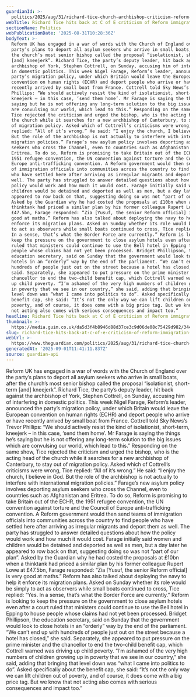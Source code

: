 ```yaml
---
guardianId: >-
  politics/2025/aug/31/richard-tice-church-archbishop-criticism-reform-immigration-policy
webTitle: Richard Tice hits back at C of E criticism of Reform immigration policy
sectionName: Politics
webPublicationDate: '2025-08-31T10:28:36Z'
bodyText: >-
  Reform UK has engaged in a war of words with the Church of England over the
  party’s plans to deport all asylum seekers who arrive in small boats, after
  the church’s most senior bishop called the proposal “isolationist, short-term
  [and] kneejerk”. Richard Tice, the party’s deputy leader, hit back against the
  archbishop of York, Stephen Cottrell, on Sunday, accusing him of interfering
  in domestic politics. This week Nigel Farage, Reform’s leader, announced the
  party’s migration policy, under which Britain would leave the European
  convention on human rights (ECHR) and deport people who arrive or have
  recently arrived by small boat from France. Cottrell told Sky News’s Trevor
  Phillips: “We should actively resist the kind of isolationist, short-term,
  kneejerk – in this case, ‘send them home’. Mr Farage is saying the things he’s
  saying but he is not offering any long-term solution to the big issues which
  are convulsing our world, which lead to this.” Responding on the same show,
  Tice rejected the criticism and urged the bishop, who is the acting head of
  the church while it searches for a new archbishop of Canterbury, to stay out
  of migration policy. Asked which of Cottrell’s criticisms were wrong, Tice
  replied: “All of it’s wrong.” He said: “I enjoy the church, I believe in God.
  But the role of the archbishop is not actually to interfere with international
  migration policies.” Farage’s new asylum policy involves deporting asylum
  seekers who cross the Channel, even to countries such as Afghanistan and
  Eritrea. To do so, Reform is promising to take Britain out of the ECHR, the
  1951 refugee convention, the UN convention against torture and the Council of
  Europe anti-trafficking convention. A Reform government would then send teams
  of immigration officials into communities across the country to find people
  who have settled here after arriving as irregular migrants and deport them as
  well. The party has struggled to answer detailed questions about how the
  policy would work and how much it would cost. Farage initially said women and
  children would be detained and deported as well as men, but a day later he
  appeared to row back on that, suggesting doing so was not “part of our plan”.
  Asked by the Guardian why he had costed the proposals at £10bn when a
  thinktank had priced a similar plan by his former colleague Rupert Lowe at
  £47.5bn, Farage responded: “Zia [Yusuf, the senior Reform official] is very
  good at maths.” Reform has also talked about deploying the navy to help it
  enforce its migration plans. Asked on Sunday whether its role would be simply
  to act as observers while small boats continued to cross, Tice replied: “Yes.
  In a sense, that’s what the Border Force are currently.” Reform is looking to
  keep the pressure on the government to close asylum hotels even after a court
  ruled that ministers could continue to use the Bell hotel in Epping to house
  people whose claims had not yet been processed. Bridget Phillipson, the
  education secretary, said on Sunday that the government would look to close
  hotels in an “orderly” way by the end of the parliament. “We can’t end up with
  hundreds of people just out on the street because a hotel has closed,” she
  said. Separately, she appeared to put pressure on the prime minister and the
  chancellor to end the two-child benefit cap, which Cottrell warned was driving
  up child poverty. “I’m ashamed of the very high numbers of children growing up
  in poverty that we see in our country,” she said, adding that bringing that
  level down was “what I came into politics to do”. Asked specifically about the
  benefit cap, she said: “It’s not the only way we can lift children out of
  poverty, and of course, it does come with a big price tag. But we know that
  not acting also comes with serious consequences and impact too.”
headline: Richard Tice hits back at C of E criticism of Reform immigration policy
thumbnail: >-
  https://media.guim.co.uk/da5d3f4b8946d88d37ce3c9d06de08c75429d982/344_0_3440_2752/500.jpg
slug: richard-tice-hits-back-at-c-of-e-criticism-of-reform-immigration-policy
webUrl: >-
  https://www.theguardian.com/politics/2025/aug/31/richard-tice-church-archbishop-criticism-reform-immigration-policy
generatedAt: '2025-09-01T11:41:11.837Z'
source: guardian-api
---
```

Reform UK has engaged in a war of words with the Church of England over the party’s plans to deport all asylum seekers who arrive in small boats, after the church’s most senior bishop called the proposal “isolationist, short-term [and] kneejerk”. Richard Tice, the party’s deputy leader, hit back against the archbishop of York, Stephen Cottrell, on Sunday, accusing him of interfering in domestic politics. This week Nigel Farage, Reform’s leader, announced the party’s migration policy, under which Britain would leave the European convention on human rights (ECHR) and deport people who arrive or have recently arrived by small boat from France. Cottrell told Sky News’s Trevor Phillips: “We should actively resist the kind of isolationist, short-term, kneejerk – in this case, ‘send them home’. Mr Farage is saying the things he’s saying but he is not offering any long-term solution to the big issues which are convulsing our world, which lead to this.” Responding on the same show, Tice rejected the criticism and urged the bishop, who is the acting head of the church while it searches for a new archbishop of Canterbury, to stay out of migration policy. Asked which of Cottrell’s criticisms were wrong, Tice replied: “All of it’s wrong.” He said: “I enjoy the church, I believe in God. But the role of the archbishop is not actually to interfere with international migration policies.” Farage’s new asylum policy involves deporting asylum seekers who cross the Channel, even to countries such as Afghanistan and Eritrea. To do so, Reform is promising to take Britain out of the ECHR, the 1951 refugee convention, the UN convention against torture and the Council of Europe anti-trafficking convention. A Reform government would then send teams of immigration officials into communities across the country to find people who have settled here after arriving as irregular migrants and deport them as well. The party has struggled to answer detailed questions about how the policy would work and how much it would cost. Farage initially said women and children would be detained and deported as well as men, but a day later he appeared to row back on that, suggesting doing so was not “part of our plan”. Asked by the Guardian why he had costed the proposals at £10bn when a thinktank had priced a similar plan by his former colleague Rupert Lowe at £47.5bn, Farage responded: “Zia [Yusuf, the senior Reform official] is very good at maths.” Reform has also talked about deploying the navy to help it enforce its migration plans. Asked on Sunday whether its role would be simply to act as observers while small boats continued to cross, Tice replied: “Yes. In a sense, that’s what the Border Force are currently.” Reform is looking to keep the pressure on the government to close asylum hotels even after a court ruled that ministers could continue to use the Bell hotel in Epping to house people whose claims had not yet been processed. Bridget Phillipson, the education secretary, said on Sunday that the government would look to close hotels in an “orderly” way by the end of the parliament. “We can’t end up with hundreds of people just out on the street because a hotel has closed,” she said. Separately, she appeared to put pressure on the prime minister and the chancellor to end the two-child benefit cap, which Cottrell warned was driving up child poverty. “I’m ashamed of the very high numbers of children growing up in poverty that we see in our country,” she said, adding that bringing that level down was “what I came into politics to do”. Asked specifically about the benefit cap, she said: “It’s not the only way we can lift children out of poverty, and of course, it does come with a big price tag. But we know that not acting also comes with serious consequences and impact too.”
